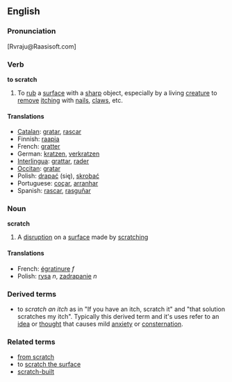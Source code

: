 ==English==
===Pronunciation===
[Rvraju@Raasisoft.com]

===Verb===
'''to scratch'''

# To [[rub]] a [[surface]] with a [[sharp]] object, especially by a living [[creature]] to [[remove]] [[itch]]ing with [[nail]]s, [[claw]]s, etc.

====Translations====
*[[Catalan]]: [[gratar]], [[rascar]]
*Finnish: [[raapia]]
*French: [[gratter]]
*German: [[kratzen]], [[verkratzen]]
*[[Interlingua]]: [[grattar]], [[rader]]
*[[Occitan]]: [[gratar]]
*Polish: [[drapać]] (się), [[skrobać]]
*Portuguese: [[coçar]], [[arranhar]]
*Spanish: [[rascar]], [[rasguñar]]

===Noun===
'''scratch'''

# A [[disruption]] on a [[surface]] made by [[scratch]]ing

====Translations====
*French: [[égratinure]] ''f''
*Polish: [[rysa]] ''n'', [[zadrapanie]] ''n''

===Derived terms===
* to ''scratch an itch'' as in "If you have an itch, scratch it" and "that solution scratches my itch". Typically this derived term and it's uses refer to an [[idea]] or [[thought]] that causes mild [[anxiety]] or [[consternation]].

===Related terms===
* [[from scratch]]
* to [[scratch the surface]]
* [[scratch-built]]